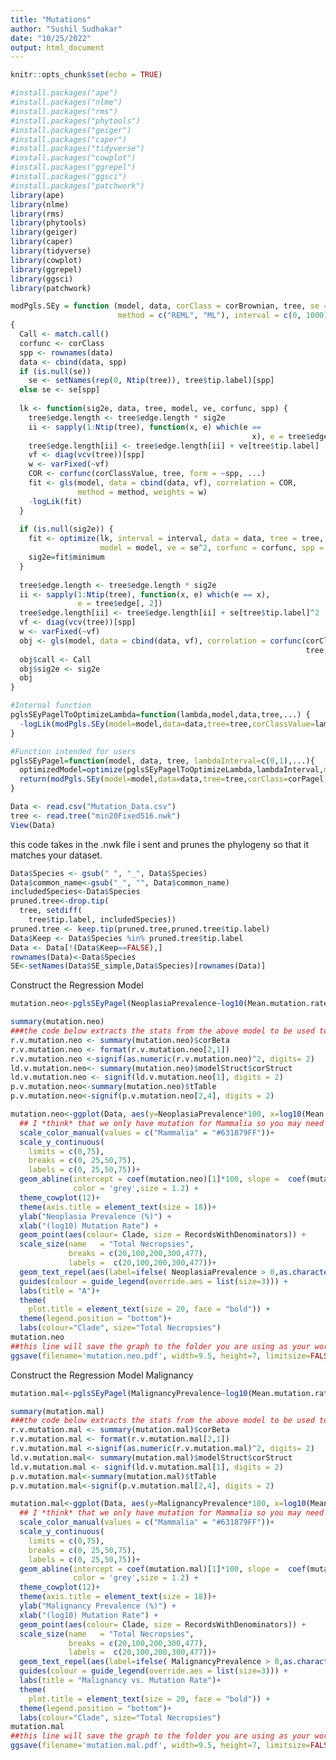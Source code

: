 ```yaml
---
title: "Mutations"
author: "Sushil Sudhakar"
date: "10/25/2022"
output: html_document
---
```


```r
knitr::opts_chunk$set(echo = TRUE)
```

```r
#install.packages("ape")
#install.packages("nlme")
#install.packages("rms")
#install.packages("phytools")
#install.packages("geiger")
#install.packages("caper")
#install.packages("tidyverse")
#install.packages("cowplot")
#install.packages("ggrepel")
#install.packages("ggsci")
#install.packages("patchwork")
library(ape)
library(nlme)
library(rms)
library(phytools)
library(geiger)
library(caper)
library(tidyverse)
library(cowplot)
library(ggrepel)
library(ggsci)
library(patchwork)
```

```r
modPgls.SEy = function (model, data, corClass = corBrownian, tree, se = NULL, 
                        method = c("REML", "ML"), interval = c(0, 1000), corClassValue=1, sig2e=NULL, ...) 
{
  Call <- match.call()
  corfunc <- corClass
  spp <- rownames(data)
  data <- cbind(data, spp)
  if (is.null(se)) 
    se <- setNames(rep(0, Ntip(tree)), tree$tip.label)[spp]
  else se <- se[spp]
  
  lk <- function(sig2e, data, tree, model, ve, corfunc, spp) {
    tree$edge.length <- tree$edge.length * sig2e
    ii <- sapply(1:Ntip(tree), function(x, e) which(e == 
                                                      x), e = tree$edge[, 2])
    tree$edge.length[ii] <- tree$edge.length[ii] + ve[tree$tip.label]
    vf <- diag(vcv(tree))[spp]
    w <- varFixed(~vf)
    COR <- corfunc(corClassValue, tree, form = ~spp, ...)
    fit <- gls(model, data = cbind(data, vf), correlation = COR, 
               method = method, weights = w)
    -logLik(fit)
  }
  
  if (is.null(sig2e)) {
    fit <- optimize(lk, interval = interval, data = data, tree = tree, 
                    model = model, ve = se^2, corfunc = corfunc, spp = spp)
    sig2e=fit$minimum
  }
  
  tree$edge.length <- tree$edge.length * sig2e
  ii <- sapply(1:Ntip(tree), function(x, e) which(e == x), 
               e = tree$edge[, 2])
  tree$edge.length[ii] <- tree$edge.length[ii] + se[tree$tip.label]^2
  vf <- diag(vcv(tree))[spp]
  w <- varFixed(~vf)
  obj <- gls(model, data = cbind(data, vf), correlation = corfunc(corClassValue, 
                                                                  tree, form = ~spp, ...), weights = w, method = method)
  obj$call <- Call
  obj$sig2e <- sig2e
  obj
}

#Internal function
pglsSEyPagelToOptimizeLambda=function(lambda,model,data,tree,...) {
  -logLik(modPgls.SEy(model=model,data=data,tree=tree,corClassValue=lambda,corClass=corPagel,fixed=T,...)) #Returns -logLikelihood of the pgls.SEy model with lambda fixed to the value of the lambda argument. sig2e will be optimized within modPgls.SEy unless given as an argument here
}

#Function intended for users
pglsSEyPagel=function(model, data, tree, lambdaInterval=c(0,1),...){
  optimizedModel=optimize(pglsSEyPagelToOptimizeLambda,lambdaInterval,model=model,data=data,tree=tree,...) #Optimizes lambda in the lambdaInterval using the pglsSEyPagelToOptimizeLambda function
  return(modPgls.SEy(model=model,data=data,tree=tree,corClass=corPagel,fixed=T,corClassValue=optimizedModel$minimum,...)) #Returns the final model fit
}
```

```r
Data <- read.csv("Mutation_Data.csv")
tree <- read.tree("min20Fixed516.nwk")
View(Data)
```


this code takes in the .nwk file i sent and prunes the phylogeny so that it matches your dataset.
```r
Data$Species <- gsub(" ", "_", Data$Species) 
Data$common_name<-gsub("_", "", Data$common_name)
includedSpecies<-Data$Species
pruned.tree<-drop.tip(
  tree, setdiff(
    tree$tip.label, includedSpecies))
pruned.tree <- keep.tip(pruned.tree,pruned.tree$tip.label)
Data$Keep <- Data$Species %in% pruned.tree$tip.label
Data <- Data[!(Data$Keep==FALSE),]
rownames(Data)<-Data$Species
SE<-setNames(Data$SE_simple,Data$Species)[rownames(Data)]
```

Construct the Regression Model    
```r
mutation.neo<-pglsSEyPagel(NeoplasiaPrevalence~log10(Mean.mutation.rate..SBS.genome.year.),data=Data,tree=pruned.tree,se=SE,method = "ML")
```

```r
summary(mutation.neo) 
###the code below extracts the stats from the above model to be used to construct the regression graph
r.v.mutation.neo <- summary(mutation.neo)$corBeta
r.v.mutation.neo <- format(r.v.mutation.neo[2,1])
r.v.mutation.neo <-signif(as.numeric(r.v.mutation.neo)^2, digits= 2)
ld.v.mutation.neo<- summary(mutation.neo)$modelStruct$corStruct
ld.v.mutation.neo <- signif(ld.v.mutation.neo[1], digits = 2)
p.v.mutation.neo<-summary(mutation.neo)$tTable
p.v.mutation.neo<-signif(p.v.mutation.neo[2,4], digits = 2)
```

```r
mutation.neo<-ggplot(Data, aes(y=NeoplasiaPrevalence*100, x=log10(Mean.mutation.rate..SBS.genome.year.)))+
  ## I *think* that we only have mutation for Mammalia so you may need to change the line below
  scale_color_manual(values = c("Mammalia" = "#631879FF"))+
  scale_y_continuous(
    limits = c(0,75),
    breaks = c(0, 25,50,75),
    labels = c(0, 25,50,75))+
  geom_abline(intercept = coef(mutation.neo)[1]*100, slope =  coef(mutation.neo)[2]*100,
              color = 'grey',size = 1.2) +
  theme_cowplot(12)+
  theme(axis.title = element_text(size = 18))+
  ylab("Neoplasia Prevalence (%)") +
  xlab("(log10) Mutation Rate") +
  geom_point(aes(colour= Clade, size = RecordsWithDenominators)) +
  scale_size(name   = "Total Necropsies",
             breaks = c(20,100,200,300,477),
             labels =  c(20,100,200,300,477))+
  geom_text_repel(aes(label=ifelse( NeoplasiaPrevalence > 0,as.character(common_name),'')),max.overlaps = Inf,size=5, direction = "y")+
  guides(colour = guide_legend(override.aes = list(size=3))) +
  labs(title = "A")+
  theme(
    plot.title = element_text(size = 20, face = "bold")) +
  theme(legend.position = "bottom")+
  labs(colour="Clade", size="Total Necropsies")
mutation.neo
##this line will save the graph to the folder you are using as your working directory
ggsave(filename='mutation.neo.pdf', width=9.5, height=7, limitsize=FALSE,bg="white")
```
Construct the Regression Model  Malignancy  
```r
mutation.mal<-pglsSEyPagel(MalignancyPrevalence~log10(Mean.mutation.rate..SBS.genome.year.),data=Data,tree=pruned.tree,se=SE,method = "ML")
```


```r
summary(mutation.mal) 
###the code below extracts the stats from the above model to be used to construct the regression graph
r.v.mutation.mal <- summary(mutation.mal)$corBeta
r.v.mutation.mal <- format(r.v.mutation.mal[2,1])
r.v.mutation.mal <-signif(as.numeric(r.v.mutation.mal)^2, digits= 2)
ld.v.mutation.mal<- summary(mutation.mal)$modelStruct$corStruct
ld.v.mutation.mal <- signif(ld.v.mutation.mal[1], digits = 2)
p.v.mutation.mal<-summary(mutation.mal)$tTable
p.v.mutation.mal<-signif(p.v.mutation.mal[2,4], digits = 2)
```

```r



mutation.mal<-ggplot(Data, aes(y=MalignancyPrevalence*100, x=log10(Mean.mutation.rate..SBS.genome.year.)))+
  ## I *think* that we only have mutation for Mammalia so you may need to change the line below
  scale_color_manual(values = c("Mammalia" = "#631879FF"))+
  scale_y_continuous(
    limits = c(0,75),
    breaks = c(0, 25,50,75),
    labels = c(0, 25,50,75))+
  geom_abline(intercept = coef(mutation.mal)[1]*100, slope =  coef(mutation.mal)[2]*100,
              color = 'grey',size = 1.2) +
  theme_cowplot(12)+
  theme(axis.title = element_text(size = 18))+
  ylab("Malignancy Prevalence (%)") +
  xlab("(log10) Mutation Rate") +
  geom_point(aes(colour= Clade, size = RecordsWithDenominators)) +
  scale_size(name   = "Total Necropsies",
             breaks = c(20,100,200,300,477),
             labels =  c(20,100,200,300,477))+
  geom_text_repel(aes(label=ifelse( MalignancyPrevalence > 0,as.character(common_name),'')),max.overlaps = Inf,size=5, direction = "y")+
  guides(colour = guide_legend(override.aes = list(size=3))) +
  labs(title = "Malignancy vs. Mutation Rate")+
  theme(
    plot.title = element_text(size = 20, face = "bold")) +
  theme(legend.position = "bottom")+
  labs(colour="Clade", size="Total Necropsies")
mutation.mal
##this line will save the graph to the folder you are using as your working directory
ggsave(filename='mutation.mal.pdf', width=9.5, height=7, limitsize=FALSE,bg="white")
```





